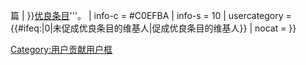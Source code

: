 {{userbox
| border-c = #C0EFBA
| id = [[Image:Symbol support vote.svg|43px]]
| id-c = #F0FFEA
| info = 這個用户为中文维基百科促成了'''{{#if:{{{1|}}}| {{#if:{{{2|}}}|[[{{{2}}}|{{{1}}}]]|{{{1}}}}}篇 | }}[[Wikipedia:优良条目|优良条目]]'''。
| info-c = #C0EFBA
| info-s = 10
| usercategory = {{#ifeq:{{{1|}}}|0|未促成优良条目的维基人|促成优良条目的维基人}}
| nocat = {{{nocat|}}}
}}<noinclude>
{{Documentation|Template:User FA/doc}}
[[Category:用户贡献用户框]]
</noinclude>